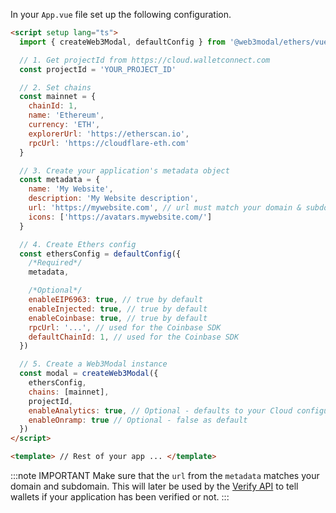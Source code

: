 
In your `App.vue` file set up the following configuration.

```html
<script setup lang="ts">
  import { createWeb3Modal, defaultConfig } from '@web3modal/ethers/vue'

  // 1. Get projectId from https://cloud.walletconnect.com
  const projectId = 'YOUR_PROJECT_ID'

  // 2. Set chains
  const mainnet = {
    chainId: 1,
    name: 'Ethereum',
    currency: 'ETH',
    explorerUrl: 'https://etherscan.io',
    rpcUrl: 'https://cloudflare-eth.com'
  }

  // 3. Create your application's metadata object
  const metadata = {
    name: 'My Website',
    description: 'My Website description',
    url: 'https://mywebsite.com', // url must match your domain & subdomain
    icons: ['https://avatars.mywebsite.com/']
  }

  // 4. Create Ethers config
  const ethersConfig = defaultConfig({
    /*Required*/
    metadata,

    /*Optional*/
    enableEIP6963: true, // true by default
    enableInjected: true, // true by default
    enableCoinbase: true, // true by default
    rpcUrl: '...', // used for the Coinbase SDK
    defaultChainId: 1, // used for the Coinbase SDK
  })

  // 5. Create a Web3Modal instance
  const modal = createWeb3Modal({
    ethersConfig,
    chains: [mainnet],
    projectId,
    enableAnalytics: true, // Optional - defaults to your Cloud configuration
    enableOnramp: true // Optional - false as default
  })
</script>

<template> // Rest of your app ... </template>
```

:::note IMPORTANT
Make sure that the `url` from the `metadata` matches your domain and subdomain. This will later be used by the [Verify API](../../../../cloud/verify.mdx) to tell wallets if your application has been verified or not.
:::
